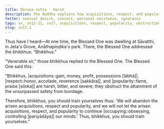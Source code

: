 ```yaml
---
title: Dāruṇa sutta - Harsh
description: The Buddha explains how acquisitions, respect, and popularity are harsh, bitter, and severe, obstructing the attainment of the unsurpassed safety from the bondage.
fetter: sensual desire, conceit, personal existence, ignorance
tags: sn, sn12-21, sn17, acquisitions, respect, popularity, obstruction
slug: sn17.1
---
```


Thus have I heard—At one time, the Blessed One was dwelling at Sāvatthi, in Jeta's Grove, Anāthapiṇḍika's park. There, the Blessed One addressed the bhikkhus: "Bhikkhus."

"Venerable sir," those bhikkhus replied to the Blessed One. The Blessed One said this:

"Bhikkhus, |acquisitions::gain, money, profit, possessions [lābhā]|, |respect::honor, accolade, reverence [sakkāra]|, and |popularity::fame, praise [siloka]| are harsh, bitter, and severe; they obstruct the attainment of the unsurpassed safety from bondage.

Therefore, bhikkhus, you should train yourselves thus: 'We will abandon the arisen acquisitions, respect and popularity, and we will not let the arisen acquisitions, respect, and popularity to continue |occupying::obsessing, controlling [pariyādāya]| our minds.' Thus, bhikkhus, you should train yourselves."